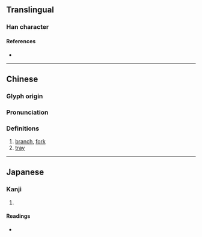 {{character info}}
==Translingual==

===Han character===
{{Han char|rn=75|rad=木|as=08|sn=12|four=48933|canj=DYSY|ids=⿰木於}}

====References====
* {{Han ref|kx=0533.060|dkj=14945|dj=0921.060|hdz=21237.030|uh=68DC|ud=26844|bh=D9AD|bd=55725}}

----

==Chinese==
{{zh-forms}}

===Glyph origin===
{{Han etym}}

===Pronunciation===
{{zh-pron
|m=yù
|c=jyu3
|mc=y
|oc=y
|ma=
|cat=n
}}

===Definitions===
{{zh-hanzi}}

# [[branch]], [[fork]]
# [[tray]]

----

==Japanese==

===Kanji===
{{ja-kanji|grade=|rs=木08}}

# {{rfdef|ja|sort=木08}}

====Readings====
* {{ja-readings|on=[[よ]] (yo), [[お]] (o)|kun=[[だい]] (dai)}}